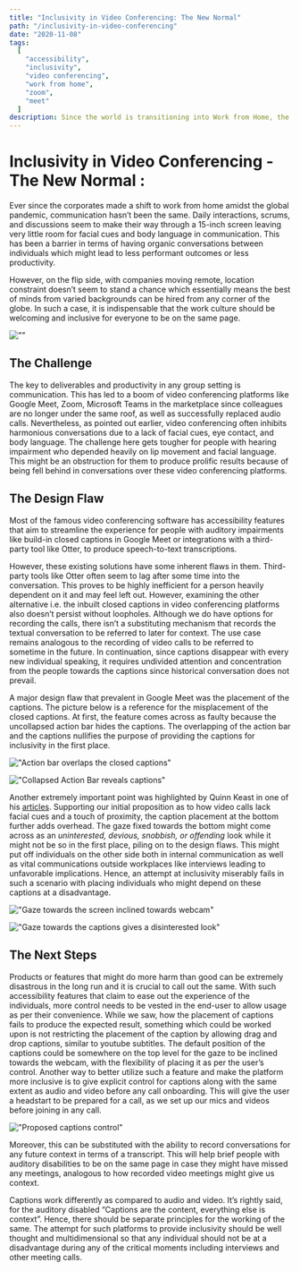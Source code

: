 ```yaml
---
title: "Inclusivity in Video Conferencing: The New Normal"
path: "/inclusivity-in-video-conferencing"
date: "2020-11-08"
tags:
  [
    "accessibility",
    "inclusivity",
    "video conferencing",
    "work from home",
    "zoom",
    "meet"
  ]
description: Since the world is transitioning into Work from Home, the challenge is to make virtual workplaces inclusive and welcoming.
---
```


# Inclusivity in Video Conferencing - The New Normal :


Ever since the corporates made a shift to work from home amidst the global pandemic, communication hasn’t been the same. Daily interactions, scrums, and discussions seem to make their way through a 15-inch screen leaving very little room for facial cues and body language in communication. This has been a barrier in terms of having organic conversations between individuals which might lead to less performant outcomes or less productivity.


However, on the flip side, with companies moving remote, location constraint doesn’t seem to stand a chance which essentially means the best of minds from varied backgrounds can be hired from any corner of the globe. In such a case, it is indispensable that the work culture should be welcoming and inclusive for everyone to be on the same page.

![""](../images/video1.jpg)

## The Challenge

The key to deliverables and productivity in any group setting is communication. This has led to a boom of video conferencing platforms like Google Meet, Zoom, Microsoft Teams in the marketplace since colleagues are no longer under the same roof, as well as successfully replaced audio calls. Nevertheless, as pointed out earlier, video conferencing often inhibits harmonious conversations due to a lack of facial cues, eye contact, and body language.
The challenge here gets tougher for people with hearing impairment who depended heavily on lip movement and facial language. This might be an obstruction for them to produce prolific results because of being fell behind in conversations over these video conferencing platforms.


## The Design Flaw

Most of the famous video conferencing software has accessibility features that aim to streamline the experience for people with auditory impairments like build-in closed captions in Google Meet or integrations with a third-party tool like Otter, to produce speech-to-text transcriptions.

However, these existing solutions have some inherent flaws in them. Third-party tools like Otter often seem to lag after some time into the conversation. This proves to be highly inefficient for a person heavily dependent on it and may feel left out. However, examining the other alternative i.e. the inbuilt closed captions in video conferencing platforms also doesn’t persist without loopholes. Although we do have options for recording the calls, there isn’t a substituting mechanism that records the textual conversation to be referred to later for context. The use case remains analogous to the recording of video calls to be referred to sometime in the future. In continuation, since captions disappear with every new individual speaking, it requires undivided attention and concentration from the people towards the captions since historical conversation does not prevail.

A major design flaw that prevalent in Google Meet was the placement of the captions. The picture below is a reference for the misplacement of the closed captions. At first, the feature comes across as faulty because the uncollapsed action bar hides the captions. The overlapping of the action bar and the captions nullifies the purpose of providing the captions for inclusivity in the first place.

!["Action bar overlaps the closed captions"](../images/video2.png)

!["Collapsed Action Bar reveals captions"](../images/video3.png)

Another extremely important point was highlighted by Quinn Keast in one of his <a href='https://quinnkeast.com/writing/captions-in-video-calls-better-accessibility-but-harmful-side-effects'>articles</a>. Supporting our initial proposition as to how video calls lack facial cues and a touch of proximity, the caption placement at the bottom further adds overhead. The gaze fixed towards the bottom might come across as an <i>uninterested, devious, snobbish, or offending</i> look while it might not be so in the first place, piling on to the design flaws. This might put off individuals on the other side both in internal communication as well as vital communications outside workplaces like interviews leading to unfavorable implications. Hence, an attempt at inclusivity miserably fails in such a scenario with placing individuals who might depend on these captions at a disadvantage.

!["Gaze towards the screen inclined towards webcam"](../images/video4.png)

!["Gaze towards the captions gives a disinterested look"](../images/video5.png)


## The Next Steps

Products or features that might do more harm than good can be extremely disastrous in the long run and it is crucial to call out the same. With such accessibility features that claim to ease out the experience of the individuals, more control needs to be vested in the end-user to allow usage as per their convenience. While we saw, how the placement of captions fails to produce the expected result, something which could be worked upon is not restricting the placement of the caption by allowing drag and drop captions, similar to youtube subtitles. The default position of the captions could be somewhere on the top level for the gaze to be inclined towards the webcam, with the flexibility of placing it as per the user’s control.
Another way to better utilize such a feature and make the platform more inclusive is to give explicit control for captions along with the same extent as audio and video before any call onboarding. This will give the user a headstart to be prepared for a call, as we set up our mics and videos before joining in any call.

!["Proposed captions control"](../images/video6.png)

Moreover, this can be substituted with the ability to record conversations for any future context in terms of a transcript. This will help brief people with auditory disabilities to be on the same page in case they might have missed any meetings, analogous to how recorded video meetings might give us context.

Captions work differently as compared to audio and video. It’s rightly said, for the auditory disabled “Captions are the content, everything else is context”. Hence, there should be separate principles for the working of the same. The attempt for such platforms to provide inclusivity should be well thought and multidimensional so that any individual should not be at a disadvantage during any of the critical moments including interviews and other meeting calls.
